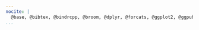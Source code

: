 ```yaml
---
nocite: |
  @base, @bibtex, @bindrcpp, @broom, @dplyr, @forcats, @ggplot2, @ggpubr, @kableExtra, @knitr, @lubridate, @magrittr, @nvimcom, @purrr, @readr, @stringr, @tibble, @tidyr, @tidyverse
...
```


